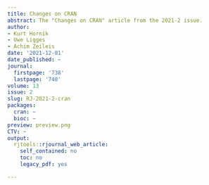 ```yaml
---
title: Changes on CRAN
abstract: The "Changes on CRAN" article from the 2021-2 issue.
author:
- Kurt Hornik
- Uwe Ligges
- Achim Zeileis
date: '2021-12-01'
date_published: ~
journal:
  firstpage: '738'
  lastpage: '740'
volume: 13
issue: 2
slug: RJ-2021-2-cran
packages:
  cran: ~
  bioc: ~
preview: preview.png
CTV: ~
output:
  rjtools::rjournal_web_article:
    self_contained: no
    toc: no
    legacy_pdf: yes

---
```

